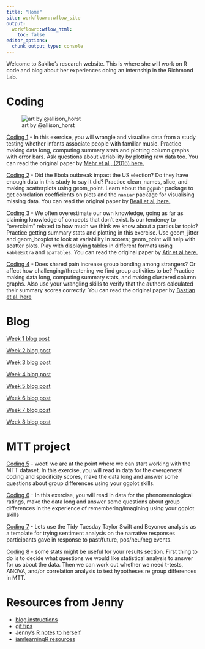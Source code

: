 ```yaml
---
title: "Home"
site: workflowr::wflow_site
output:
  workflowr::wflow_html:
    toc: false
editor_options:
  chunk_output_type: console
---
```


Welcome to Sakiko's research website. This is where she will work on R code and blog about her experiences doing an internship in the Richmond Lab. 


# Coding

![art by @allison_horst](https://raw.githubusercontent.com/allisonhorst/stats-illustrations/master/rstats-artwork/monster_support.jpg)

[Coding 1](coding1.html)
- In this exercise, you will wrangle and visualise data from a study testing whether infants associate people with familiar music. Practice making data long, computing summary stats and plotting column graphs with error bars. Ask questions about variability by plotting raw data too. You can read the original paper by [Mehr et al., (2016) here.](https://journals.sagepub.com/doi/abs/10.1177/0956797615626691)

[Coding 2](coding2.html)
- Did the Ebola outbreak impact the US election? Do they have enough data in this study to say it did? Practice clean_names, slice, and making scatterplots using geom_point. Learn about the `ggpubr` package to get correlation coefficients on plots and the `naniar` package for visualising missing data. You can read the original paper by [Beall et al.,here.](https://journals.sagepub.com/doi/abs/10.1177/0956797617718183)

[Coding 3](coding3.html)
- We often overestimate our own knowledge, going as far as claiming knowledge of concepts that don't exist. Is our tendency to "overclaim" related to how much we think we know about a particular topic? Practice getting summary stats and plotting in this exercise. Use geom_jitter and geom_boxplot to look at variability in scores; geom_point will help with scatter plots. Play with displaying tables in different formats using `kableExtra` and `apaTables`. You can read the original paper by [Atir et al.here.](https://journals.sagepub.com/doi/abs/10.1177/0956797615588195)


[Coding 4](coding4.html)
- Does shared pain increase group bonding among strangers? Or affect how challenging/threatening we find group activities to be? Practice making data long, computing summary stats, and making clustered column graphs. Also use your wrangling skills to verify that the authors calculated their summary scores correctly. You can read the original paper by [Bastian et al. here](https://journals.sagepub.com/doi/abs/10.1177/0956797614545886)





# Blog

[Week 1 blog post](1_blog.html) 

[Week 2 blog post](2_blog.html) 

[Week 3 blog post](3_blog.html) 

[Week 4 blog post](4_blog.html) 

[Week 5 blog post](5_blog.html)

[Week 6 blog post](6_blog.html)

[Week 7 blog post](7_blog.html)

[Week 8 blog post](8_blog.html)

# MTT project

[Coding 5](coding5.html)
- woot! we are at the point where we can start working with the MTT dataset. In this exercise, you will read in data for the overgeneral coding and specificity scores, make the data long and answer some questions about group differences using your ggplot skills. 

[Coding 6](coding6.html)
- In this exercise, you will read in data for the phenomenological ratings, make the data long and answer some questions about group differences in the experience of remembering/imagining using your ggplot skills

[Coding 7](coding7.html)
- Lets use the Tidy Tuesday Taylor Swift and Beyonce analysis as a template for trying sentiment analysis on the narrative responses participants gave in response to past/future, pos/neu/neg events. 

[Coding 8](coding8.html)
- some stats might be useful for your results section. First thing to do is to decide what questions we would like statistical analysis to answer for us about the data. Then we can work out whether we need t-tests, ANOVA, and/or correlation analysis to test hypotheses re group differences in MTT. 


# Resources from Jenny

- [blog instructions](blog_instructions.html)
- [git tips](git-tips.html)
- [Jenny's R notes to herself](http://jenrichmond.rbind.io/post/)
- [iamlearningR resources](https://iamlearningr.netlify.app/)

